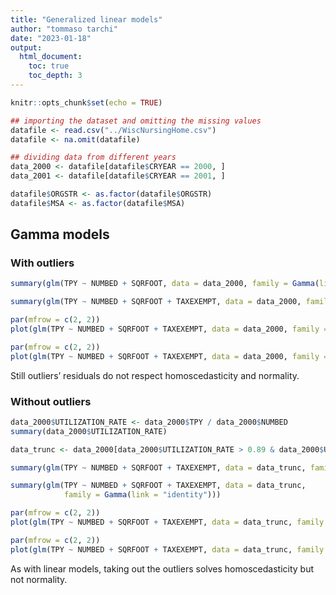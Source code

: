 ```yaml
---
title: "Generalized linear models"
author: "tommaso tarchi"
date: "2023-01-18"
output: 
  html_document:
    toc: true
    toc_depth: 3
---
```


```r
knitr::opts_chunk$set(echo = TRUE)
```


```r
## importing the dataset and omitting the missing values
datafile <- read.csv("../WiscNursingHome.csv")
datafile <- na.omit(datafile)

## dividing data from different years
data_2000 <- datafile[datafile$CRYEAR == 2000, ]
data_2001 <- datafile[datafile$CRYEAR == 2001, ]

datafile$ORGSTR <- as.factor(datafile$ORGSTR)
datafile$MSA <- as.factor(datafile$MSA)
```


## Gamma models


### With outliers

```r
summary(glm(TPY ~ NUMBED + SQRFOOT, data = data_2000, family = Gamma(link = "log")))
```
```r
summary(glm(TPY ~ NUMBED + SQRFOOT + TAXEXEMPT, data = data_2000, family = Gamma(link = "identity")))
```

```r
par(mfrow = c(2, 2))
plot(glm(TPY ~ NUMBED + SQRFOOT + TAXEXEMPT, data = data_2000, family = Gamma(link = "log")))
```
```r
par(mfrow = c(2, 2))
plot(glm(TPY ~ NUMBED + SQRFOOT + TAXEXEMPT, data = data_2000, family = Gamma(link = "identity")))
```

Still outliers' residuals do not respect homoscedasticity and normality.

### Without outliers

```r
data_2000$UTILIZATION_RATE <- data_2000$TPY / data_2000$NUMBED
summary(data_2000$UTILIZATION_RATE)

data_trunc <- data_2000[data_2000$UTILIZATION_RATE > 0.89 & data_2000$UTILIZATION_RATE < 0.96, ]
```

```r
summary(glm(TPY ~ NUMBED + SQRFOOT + TAXEXEMPT, data = data_trunc, family = Gamma(link = "log")))
```
```r
summary(glm(TPY ~ NUMBED + SQRFOOT + TAXEXEMPT, data = data_trunc,
            family = Gamma(link = "identity")))
```

```r
par(mfrow = c(2, 2))
plot(glm(TPY ~ NUMBED + SQRFOOT + TAXEXEMPT, data = data_trunc, family = Gamma(link = "log")))
```
```r
par(mfrow = c(2, 2))
plot(glm(TPY ~ NUMBED + SQRFOOT + TAXEXEMPT, data = data_trunc, family = Gamma(link = "identity")))
```

As with linear models, taking out the outliers solves homoscedasticity but not normality.